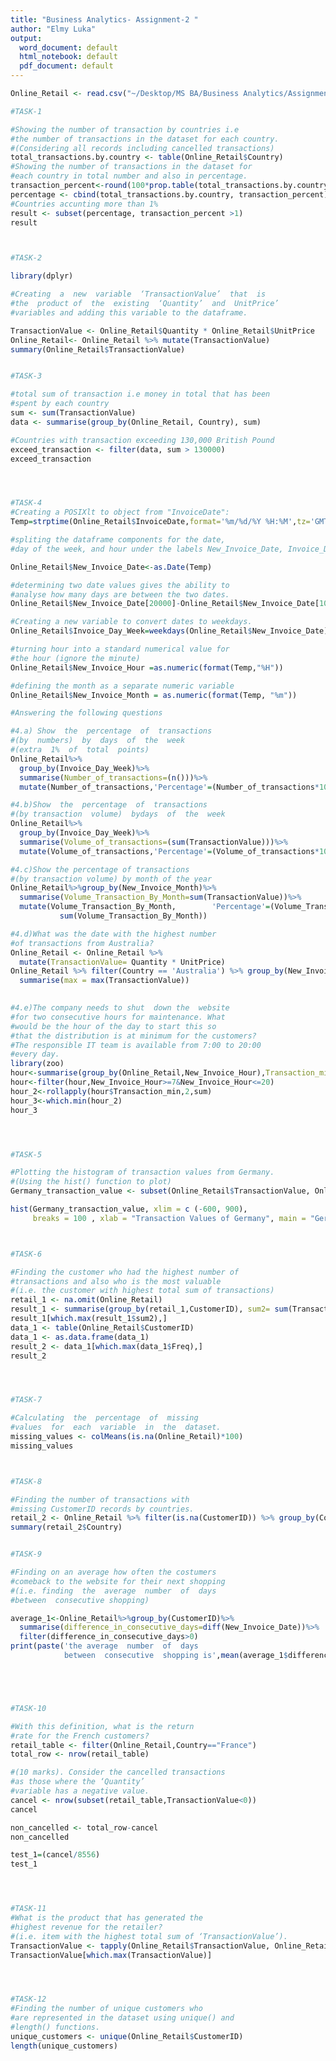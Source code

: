 ```yaml
---
title: "Business Analytics- Assignment-2 "
author: "Elmy Luka"
output:
  word_document: default
  html_notebook: default
  pdf_document: default
---
```

```r
Online_Retail <- read.csv("~/Desktop/MS BA/Business Analytics/Assignment-2/Online_Retail.csv")

#TASK-1

#Showing the number of transaction by countries i.e 
#the number of transactions in the dataset for each country.
#(Considering all records including cancelled transactions)
total_transactions.by.country <- table(Online_Retail$Country)
#Showing the number of transactions in the dataset for 
#each country in total number and also in percentage.
transaction_percent<-round(100*prop.table(total_transactions.by.country))
percentage <- cbind(total_transactions.by.country, transaction_percent)
#Countries accunting more than 1%
result <- subset(percentage, transaction_percent >1)
result



#TASK-2

library(dplyr)

#Creating  a  new  variable  ‘TransactionValue’  that  is  
#the  product of  the  existing  ‘Quantity’  and  UnitPrice’ 
#variables and adding this variable to the dataframe.

TransactionValue <- Online_Retail$Quantity * Online_Retail$UnitPrice
Online_Retail<- Online_Retail %>% mutate(TransactionValue)
summary(Online_Retail$TransactionValue)


#TASK-3

#total sum of transaction i.e money in total that has been 
#spent by each country
sum <- sum(TransactionValue)
data <- summarise(group_by(Online_Retail, Country), sum)

#Countries with transaction exceeding 130,000 British Pound
exceed_transaction <- filter(data, sum > 130000)
exceed_transaction




#TASK-4
#Creating a POSIXlt to object from "InvoiceDate":
Temp=strptime(Online_Retail$InvoiceDate,format='%m/%d/%Y %H:%M',tz='GMT')

#spliting the dataframe components for the date, 
#day of the week, and hour under the labels New_Invoice_Date, Invoice_Day_Week, and New_Invoice_ Hour

Online_Retail$New_Invoice_Date<-as.Date(Temp)

#determining two date values gives the ability to 
#analyse how many days are between the two dates.
Online_Retail$New_Invoice_Date[20000]-Online_Retail$New_Invoice_Date[10]

#Creating a new variable to convert dates to weekdays.
Online_Retail$Invoice_Day_Week=weekdays(Online_Retail$New_Invoice_Date)

#turning hour into a standard numerical value for 
#the hour (ignore the minute)
Online_Retail$New_Invoice_Hour =as.numeric(format(Temp,"%H"))

#defining the month as a separate numeric variable
Online_Retail$New_Invoice_Month = as.numeric(format(Temp, "%m"))

#Answering the following questions

#4.a) Show  the  percentage  of  transactions  
#(by  numbers)  by  days  of  the  week  
#(extra  1%  of  total  points)
Online_Retail%>%
  group_by(Invoice_Day_Week)%>%
  summarise(Number_of_transactions=(n()))%>%
  mutate(Number_of_transactions,'Percentage'=(Number_of_transactions*100)/sum(Number_of_transactions))

#4.b)Show  the  percentage  of  transactions  
#(by transaction  volume)  bydays  of  the  week
Online_Retail%>%
  group_by(Invoice_Day_Week)%>%
  summarise(Volume_of_transactions=(sum(TransactionValue)))%>%
  mutate(Volume_of_transactions,'Percentage'=(Volume_of_transactions*100)/sum(Volume_of_transactions))

#4.c)Show the percentage of transactions 
#(by transaction volume) by month of the year
Online_Retail%>%group_by(New_Invoice_Month)%>%
  summarise(Volume_Transaction_By_Month=sum(TransactionValue))%>%
  mutate(Volume_Transaction_By_Month,        'Percentage'=(Volume_Transaction_By_Month*100)/
           sum(Volume_Transaction_By_Month))

#4.d)What was the date with the highest number 
#of transactions from Australia? 
Online_Retail <- Online_Retail %>% 
  mutate(TransactionValue= Quantity * UnitPrice)
Online_Retail %>% filter(Country == 'Australia') %>% group_by(New_Invoice_Date) %>% 
  summarise(max = max(TransactionValue))
 

#4.e)The company needs to shut  down the  website  
#for two consecutive hours for maintenance. What 
#would be the hour of the day to start this so 
#that the distribution is at minimum for the customers? 
#The responsible IT team is available from 7:00 to 20:00 
#every day.
library(zoo)
hour<-summarise(group_by(Online_Retail,New_Invoice_Hour),Transaction_min=n_distinct(InvoiceNo))
hour<-filter(hour,New_Invoice_Hour>=7&New_Invoice_Hour<=20)
hour_2<-rollapply(hour$Transaction_min,2,sum)
hour_3<-which.min(hour_2)
hour_3




#TASK-5

#Plotting the histogram of transaction values from Germany. 
#(Using the hist() function to plot) 
Germany_transaction_value <- subset(Online_Retail$TransactionValue, Online_Retail$Country == "Germany") 

hist(Germany_transaction_value, xlim = c (-600, 900),
     breaks = 100 , xlab = "Transaction Values of Germany", main = "Germany")



#TASK-6

#Finding the customer who had the highest number of 
#transactions and also who is the most valuable
#(i.e. the customer with highest total sum of transactions)
retail_1 <- na.omit(Online_Retail)
result_1 <- summarise(group_by(retail_1,CustomerID), sum2= sum(TransactionValue))
result_1[which.max(result_1$sum2),]
data_1 <- table(Online_Retail$CustomerID)
data_1 <- as.data.frame(data_1)
result_2 <- data_1[which.max(data_1$Freq),]
result_2




#TASK-7

#Calculating  the  percentage  of  missing  
#values  for  each  variable  in  the  dataset. 
missing_values <- colMeans(is.na(Online_Retail)*100)
missing_values



#TASK-8

#Finding the number of transactions with 
#missing CustomerID records by countries.
retail_2 <- Online_Retail %>% filter(is.na(CustomerID)) %>% group_by(Country)
summary(retail_2$Country)


#TASK-9 

#Finding on an average how often the costumers 
#comeback to the website for their next shopping 
#(i.e. finding  the  average  number  of  days  
#between  consecutive shopping)

average_1<-Online_Retail%>%group_by(CustomerID)%>%
  summarise(difference_in_consecutive_days=diff(New_Invoice_Date))%>%
  filter(difference_in_consecutive_days>0)
print(paste('the average  number  of  days 
            between  consecutive  shopping is',mean(average_1$difference_in_consecutive_days)))





#TASK-10

#With this definition, what is the return 
#rate for the French customers? 
retail_table <- filter(Online_Retail,Country=="France")
total_row <- nrow(retail_table)

#(10 marks). Consider the cancelled transactions 
#as those where the ‘Quantity’ 
#variable has a negative value. 
cancel <- nrow(subset(retail_table,TransactionValue<0))
cancel

non_cancelled <- total_row-cancel 
non_cancelled

test_1=(cancel/8556)
test_1




#TASK-11
#What is the product that has generated the 
#highest revenue for the retailer? 
#(i.e. item with the highest total sum of ‘TransactionValue’). 
TransactionValue <- tapply(Online_Retail$TransactionValue, Online_Retail$StockCode , sum)
TransactionValue[which.max(TransactionValue)]




#TASK-12
#Finding the number of unique customers who 
#are represented in the dataset using unique() and 
#length() functions. 
unique_customers <- unique(Online_Retail$CustomerID)
length(unique_customers)
```



